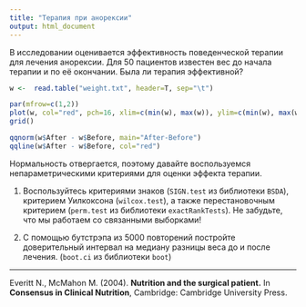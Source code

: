 ```yaml
---
title: "Терапия при анорексии"
output: html_document
---
```

В исследовании оценивается эффективность поведенческой терапии для лечения анорексии. Для 50 пациентов известен вес до начала терапии и по её окончании. Была ли терапия эффективной?

```r
w <-  read.table("weight.txt", header=T, sep="\t")
```

```r
par(mfrow=c(1,2))
plot(w, col="red", pch=16, xlim=c(min(w), max(w)), ylim=c(min(w), max(w)), xlab="Before", ylab="After")
grid()

qqnorm(w$After - w$Before, main="After-Before")
qqline(w$After - w$Before, col="red")
```

Нормальность отвергается, поэтому давайте воспользуемся непараметрическими критериями для оценки эффекта терапии.

1. Воспользуйтесь критериями знаков (`SIGN.test` из библиотеки `BSDA`), критерием Уилкоксона (`wilcox.test`), а также перестановочным критерием (`perm.test` из библиотеки `exactRankTests`). Не забудьте, что мы работаем со связанными выборками!


2. С помощью бутстрэпа из 5000 повторений постройте доверительный интервал на медиану разницы веса до и после лечения. (`boot.ci` из библиотеки `boot`)


**************
Everitt N., McMahon M. (2004). **Nutrition and the surgical patient.** In **Consensus in Clinical Nutrition**, Cambridge: Cambridge University Press.

